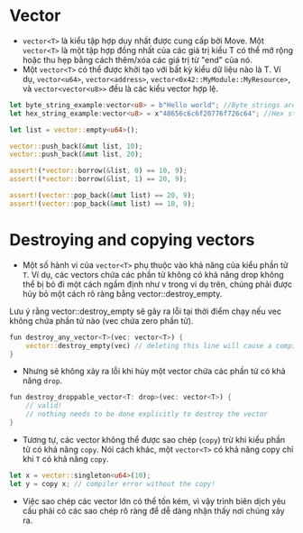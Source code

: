 # Vector
- `vector<T>` là kiểu tập hợp duy nhất được cung cấp bởi Move. Một `vector<T>` là một tập hợp đồng nhất của các giá trị kiểu T có thể mở rộng hoặc thu hẹp bằng cách thêm/xóa các giá trị từ "end" của nó.
- Một `vector<T>` có thể được khởi tạo với bất kỳ kiểu dữ liệu nào là T. Ví dụ, `vector<u64>`, `vector<address>`, `vector<0x42::MyModule::MyResource>`, và `vector<vector<u8>>` đều là các kiểu vector hợp lệ.

```rust
let byte_string_example:vector<u8> = b"Hello world"; //Byte strings are quoted string literals prefixed by a b
let hex_string_example:vector<u8> = x"48656c6c6f20776f726c64"; //Hex strings are quoted string literals prefixed by a x
```

```rust
let list = vector::empty<u64>();

vector::push_back(&mut list, 10);
vector::push_back(&mut list, 20);

assert!(*vector::borrow(&list, 0) == 10, 9);
assert!(*vector::borrow(&list, 1) == 20, 9);

assert!(vector::pop_back(&mut list) == 20, 9);
assert!(vector::pop_back(&mut list) == 10, 9);
```

# Destroying and copying vectors
- Một số hành vi của `vector<T>` phụ thuộc vào khả năng của kiểu phần tử `T`. Ví dụ, các vectors chứa các phần tử không có khả năng drop không thể bị bỏ đi một cách ngầm định như v trong ví dụ trên, chúng phải được hủy bỏ một cách rõ ràng bằng vector::destroy_empty.

Lưu ý rằng vector::destroy_empty sẽ gây ra lỗi tại thời điểm chạy nếu vec không chứa phần tử nào (vec chứa zero phần tử).

```rust
fun destroy_any_vector<T>(vec: vector<T>) {
    vector::destroy_empty(vec) // deleting this line will cause a compiler error
}
```

- Nhưng sẽ không xảy ra lỗi khi hủy một vector chứa các phần tử có khả năng `drop`.
```rust
fun destroy_droppable_vector<T: drop>(vec: vector<T>) {
    // valid!
    // nothing needs to be done explicitly to destroy the vector
}
```

- Tương tự, các vector không thể được sao chép (`copy`) trừ khi kiểu phần tử có khả năng `copy`. Nói cách khác, một `vector<T>` có khả năng copy chỉ khi `T` có khả năng `copy`.

```rust
let x = vector::singleton<u64>(10);
let y = copy x; // compiler error without the copy!
```

- Việc sao chép các vector lớn có thể tốn kém, vì vậy trình biên dịch yêu cầu phải có các sao chép rõ ràng để dễ dàng nhận thấy nơi chúng xảy ra.
